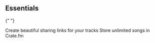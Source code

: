 ## Essentials

{" "}

<CardGroup cols={2}>
  <Card title="Share your tracks" icon="share-nodes" href="/essentials/sharing">
    Create beautiful sharing links for your tracks
  </Card>
  <Card title="Upgrade your account" icon="crown" href="/essentials/upgrading">
    Store unlimited songs in Crate.fm
  </Card>
</CardGroup>
